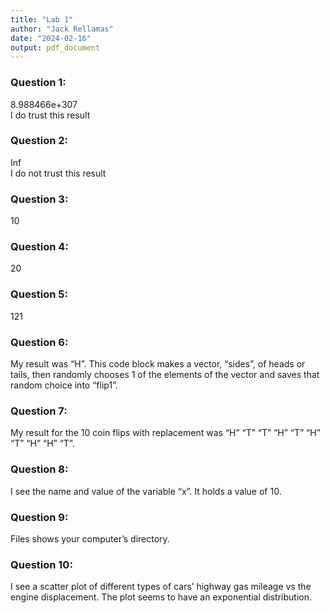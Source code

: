 ```yaml
---
title: "Lab 1"
author: "Jack Rellamas"
date: "2024-02-16"
output: pdf_document
---
```


### Question 1:

8.988466e+307\
I do trust this result

### Question 2:

Inf\
I do not trust this result

### Question 3:

10

### Question 4:

20

### Question 5:

121

### Question 6:

My result was "H". This code block makes a vector, "sides", of heads or tails, then randomly chooses 1 of the elements of the vector and saves that random choice into "flip1".

### Question 7:

My result for the 10 coin flips with replacement was "H" "T" "T" "H" "T" "H" "T" "H" "H" "T".

### Question 8:

I see the name and value of the variable "x". It holds a value of 10.

### Question 9:

Files shows your computer's directory.

### Question 10:

I see a scatter plot of different types of cars' highway gas mileage vs the engine displacement. The plot seems to have an exponential distribution.
